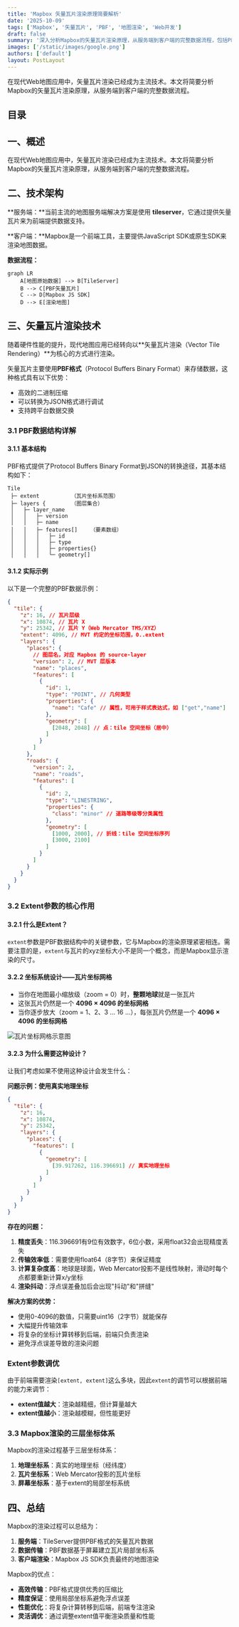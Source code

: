 ```yaml
---
title: 'Mapbox 矢量瓦片渲染原理简要解析'
date: '2025-10-09'
tags: ['Mapbox', '矢量瓦片', 'PBF', '地图渲染', 'Web开发']
draft: false
summary: '深入分析Mapbox的矢量瓦片渲染原理，从服务端到客户端的完整数据流程，包括PBF数据结构、Extent参数和三层坐标体系。'
images: ['/static/images/google.png']
authors: ['default']
layout: PostLayout
---
```


在现代Web地图应用中，矢量瓦片渲染已经成为主流技术。本文将简要分析Mapbox的矢量瓦片渲染原理，从服务端到客户端的完整数据流程。

## 目录

## 一、概述

在现代Web地图应用中，矢量瓦片渲染已经成为主流技术。本文将简要分析Mapbox的矢量瓦片渲染原理，从服务端到客户端的完整数据流程。

## 二、技术架构

**服务端：**当前主流的地图服务端解决方案是使用 **tileserver**，它通过提供矢量瓦片来为前端提供数据支持。

**客户端：**Mapbox是一个前端工具，主要提供JavaScript SDK或原生SDK来渲染地图数据。

**数据流程：**

```mermaid
graph LR
    A[地图原始数据] --> B[TileServer]
    B --> C[PBF矢量瓦片]
    C --> D[Mapbox JS SDK]
    D --> E[渲染地图]
```

## 三、矢量瓦片渲染技术

随着硬件性能的提升，现代地图应用已经转向以**矢量瓦片渲染（Vector Tile Rendering）**为核心的方式进行渲染。

矢量瓦片主要使用**PBF格式**（Protocol Buffers Binary Format）来存储数据，这种格式具有以下优势：

- 高效的二进制压缩
- 可以转换为JSON格式进行调试
- 支持跨平台数据交换

### 3.1 PBF数据结构详解

#### 3.1.1 基本结构

PBF格式提供了Protocol Buffers Binary Format到JSON的转换途径，其基本结构如下：

```
Tile
 ├─ extent          （瓦片坐标系范围）
 ├─ layers {        （图层集合）
 │   ├─ layer_name
 │   │   ├─ version
 │   │   ├─ name
 │   │   ├─ features[]    （要素数组）
 │   │   │   ├─ id
 │   │   │   ├─ type
 │   │   │   ├─ properties{}
 │   │   │   └─ geometry[]
```

#### 3.1.2 实际示例

以下是一个完整的PBF数据示例：

```json
{
  "tile": {
    "z": 16, // 瓦片层级
    "x": 10874, // 瓦片 X
    "y": 25342, // 瓦片 Y（Web Mercator TMS/XYZ）
    "extent": 4096, // MVT 约定的坐标范围，0..extent
    "layers": {
      "places": {
        // 图层名，对应 Mapbox 的 source-layer
        "version": 2, // MVT 层版本
        "name": "places",
        "features": [
          {
            "id": 1,
            "type": "POINT", // 几何类型
            "properties": {
              "name": "Cafe" // 属性，可用于样式表达式，如 ["get","name"]
            },
            "geometry": [
              [2048, 2048] // 点：tile 空间坐标（居中）
            ]
          }
        ]
      },
      "roads": {
        "version": 2,
        "name": "roads",
        "features": [
          {
            "id": 2,
            "type": "LINESTRING",
            "properties": {
              "class": "minor" // 道路等级等分类属性
            },
            "geometry": [
              [1000, 2000], // 折线：tile 空间坐标序列
              [3000, 2100]
            ]
          }
        ]
      }
    }
  }
}
```

### 3.2 Extent参数的核心作用

#### 3.2.1 什么是Extent？

`extent`参数是PBF数据结构中的关键参数，它与Mapbox的渲染原理紧密相连。需要注意的是，`extent`与瓦片的xyz坐标大小不是同一个概念，而是Mapbox显示渲染的尺寸。

#### 3.2.2 坐标系统设计——瓦片坐标网格

- 当你在地图最小缩放级（zoom = 0）时，**整颗地球**就是一张瓦片
- 这张瓦片仍然是一个 **4096 × 4096 的坐标网格**
- 当你逐步放大（zoom = 1、2、3 … 16 …），每张瓦片仍然是一个 **4096 × 4096 的坐标网格**

![瓦片坐标网格示意图](/static/images/mapbox-vector-tile-rendering/merged.png)

#### 3.2.3 为什么需要这种设计？

让我们考虑如果不使用这种设计会发生什么：

**问题示例：使用真实地理坐标**

```json
{
  "tile": {
    "z": 16,
    "x": 10874,
    "y": 25342,
    "layers": {
      "places": {
        "features": [
          {
            "geometry": [
              [39.917262, 116.396691] // 真实地理坐标
            ]
          }
        ]
      }
    }
  }
}
```

**存在的问题：**

1. **精度丢失**：116.396691有9位有效数字，6位小数，采用float32会出现精度丢失
2. **传输效率低**：需要使用float64（8字节）来保证精度
3. **计算复杂度高**：地球是球面，Web Mercator投影不是线性映射，滑动时每个点都要重新计算x/y坐标
4. **渲染抖动**：浮点误差叠加后会出现"抖动"和"拼缝"

**解决方案的优势：**

- 使用0-4096的数值，只需要uint16（2字节）就能保存
- 大幅提升传输效率
- 将复杂的坐标计算转移到后端，前端只负责渲染
- 避免浮点误差导致的渲染问题

### Extent参数调优

由于前端需要渲染`[extent, extent]`这么多块，因此`extent`的调节可以根据前端的能力来调节：

- **extent值越大**：渲染越精细，但计算量越大
- **extent值越小**：渲染越模糊，但性能更好

### 3.3 Mapbox渲染的三层坐标体系

Mapbox的渲染过程基于三层坐标体系：

1. **地理坐标系**：真实的地理坐标（经纬度）
2. **瓦片坐标系**：Web Mercator投影的瓦片坐标
3. **屏幕坐标系**：基于extent的局部坐标系统

## 四、总结

Mapbox的渲染过程可以总结为：

1. **服务端**：TileServer提供PBF格式的矢量瓦片数据
2. **数据传输**：PBF数据基于屏幕建立瓦片局部坐标系
3. **客户端渲染**：Mapbox JS SDK负责最终的地图渲染

Mapbox的优点：

- **高效传输**：PBF格式提供优秀的压缩比
- **精度保证**：使用局部坐标系避免浮点误差
- **性能优化**：将复杂计算转移到后端，前端专注渲染
- **灵活调优**：通过调整extent值平衡渲染质量和性能
